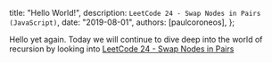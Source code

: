 
  title: "Hello World!",
  description: `LeetCode 24 - Swap Nodes in Pairs (JavaScript)`,
  date: "2019-08-01",
  authors: [paulcoroneos],
};

Hello yet again. Today we will continue to dive deep into the world of recursion by looking into [LeetCode 24 - Swap Nodes in Pairs](https://leetcode.com/problems/swap-nodes-in-pairs/)

<!--more-->
